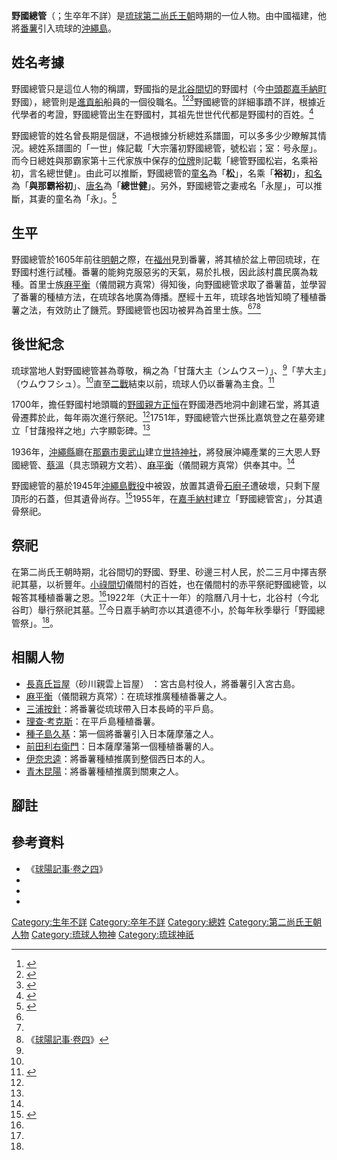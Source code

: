 '''野國總管'''（{{ryu|r=野國總管|shin=野国総管|kn=ヌグンソークァン|rm=Nugun Sōkwan}}；生卒年不詳）是[[琉球國|琉球]][[第二尚氏王朝|第二尚氏王朝]]時期的一位人物。由中國福建，他將[[番薯|番薯]]引入琉球的[[沖繩島|沖繩島]]。

==姓名考據==
野國總管只是這位人物的稱謂，野國指的是[[北谷間切|北谷間切]]的野國村（今[[中頭郡|中頭郡]][[嘉手納町|嘉手納町]]野國），總管則是[[進貢船|進貢船]]船員的一個役職名。<ref name="Kadena">{{Cite web |title=野國總管コーナー |url=http://www.town.kadena.okinawa.jp/kadena/soukan/soukancorner/index.html |work=（公式ウェブサイト） |publisher=嘉手納町 |access-date=2014-01-04 |archive-date=2016-11-15 |archive-url=https://web.archive.org/web/20161115194000/http://www.town.kadena.okinawa.jp/kadena/soukan/soukancorner/index.html |dead-url=no }}</ref><ref name="Kawasaki pdf">{{Cite web |title=焼き芋小百科 |url=http://www.jrt.gr.jp/yaki_imo/zenbun.pdf#search=%27 |format=pdf |work=（公式ウェブサイト） |publisher=川崎いも友の会 |access-date=2014-01-04 |archive-url=https://web.archive.org/web/20151223233343/http://www.jrt.gr.jp/yaki_imo/zenbun.pdf#search=%27 |archive-date=2015-12-23 |dead-url=yes }}</ref><ref name="JCRD">{{Cite web|title=沖縄県（嘉手納町）　わが国に甘藷をもたらした「芋大主」　野國總管|url=http://www.chiiki-dukuri-hyakka.or.jp/1_all/jirei/100furusato/html/furusato100.htm|work=伝えたいふるさとの100話（公式ウェブサイト）|publisher=財団法人 地域活性化センター[http://www.chiiki-dukuri-hyakka.or.jp/]|deadurl=yes|archiveurl=https://web.archive.org/web/20120720011109/http://www.chiiki-dukuri-hyakka.or.jp/1_all/jirei/100furusato/html/furusato100.htm|archivedate=2012-07-20}}</ref>野國總管的詳細事蹟不詳，根據近代學者的考證，野國總管出生在野國村，其祖先世世代代都是野國村的百姓。<ref name="Soukan03, Kadena">{{Cite web |author=伊波勝雄 |title=3. 野國總管の身分とその子孫 |url=http://www.town.kadena.okinawa.jp/kadena/soukan/soukancorner/03.html |work=野國總管コーナー（公式ウェブサイト） |publisher=嘉手納町 |access-date=2014-01-04 |archive-date=2016-03-04 |archive-url=https://web.archive.org/web/20160304191244/http://www.town.kadena.okinawa.jp/kadena/soukan/soukancorner/03.html |dead-url=no }}</ref>

野國總管的姓名曾長期是個謎，不過根據分析總姓系譜圖，可以多多少少瞭解其情況。總姓系譜圖的「一世」條記載「大宗藩初野國總管，號松岩；室：号永屋」。而今日總姓與那霸家第十三代家族中保存的[[位牌|位牌]]則記載「總管野國松岩，名乘裕初，言名總世健」。由此可以推斷，野國總管的[[童名|童名]]為「'''松'''」，名乘「'''裕初'''」，[[和名|和名]]為「'''與那霸裕初'''」、[[唐名|唐名]]為「'''總世健'''」。另外，野國總管之妻戒名「永屋」，可以推斷，其妻的童名為「永」。<ref name="Soukan02, Kadena">{{Cite web |author=伊波勝雄 |title=2. 野國總管の姓名を考える |url=http://www.town.kadena.okinawa.jp/kadena/soukan/soukancorner/02.html |work=野國總管コーナー（公式ウェブサイト） |publisher=嘉手納町 |access-date=2014-01-04 |archive-date=2016-03-04 |archive-url=https://web.archive.org/web/20160304094128/http://www.town.kadena.okinawa.jp/kadena/soukan/soukancorner/02.html |dead-url=no }}</ref>

==生平==
野國總管於1605年前往[[明朝|明朝]]之際，在[[福州|福州]]見到番薯，將其植於盆上帶回琉球，在野國村進行試種。番薯的能夠克服惡劣的天氣，易於扎根，因此該村農民廣為栽種。首里士族[[麻平衡|麻平衡]]（儀間親方真常）得知後，向野國總管求取了番薯苗，並學習了番薯的種植方法，在琉球各地廣為傳播。歷經十五年，琉球各地皆知曉了種植番薯之法，有效防止了饑荒。野國總管也因功被昇為首里士族。<ref name="Kawasaki pdf" /><ref name="JCRD" /><ref name="kyuyo4">《[[:s:球陽記事/卷之四|球陽記事·卷四]]》</ref>

==後世紀念==
琉球當地人對野國總管甚為尊敬，稱之為「甘藷大主（ンムウスー）」、<ref name="Soukan44, Kadena"/>「芋大主」（ウムウフシュ）。<ref name="JCRD" />直至[[二戰|二戰]]結束以前，琉球人仍以番薯為主食。<ref name="Soukan44, Kadena">{{Cite web |author=伊波勝雄 |title=44. 甘藷の開拓者、野國總管 |url=http://www.town.kadena.okinawa.jp/kadena/soukan/soukancorner/44.html |work=野國總管コーナー（公式ウェブサイト） |publisher=嘉手納町 |access-date=2014-01-04 |archive-date=2019-08-22 |archive-url=https://web.archive.org/web/20190822110308/http://www.town.kadena.okinawa.jp/kadena/soukan/soukancorner/44.html |dead-url=no }}</ref>

1700年，擔任野國村地頭職的[[野國正恒|野國親方正恒]]在野國港西地洞中創建石堂，將其遺骨遷葬於此，每年兩次進行祭祀。<ref name="kyuyo4"/>1751年，野國總管六世孫比嘉筑登之在墓旁建立「甘藷撥祥之地」六字顯彰碑。<ref name="Soukan04, Kadena" />

1936年，[[沖繩縣|沖繩縣]]廳在[[那霸市|那霸市]][[奧武山|奧武山]]建立[[世持神社|世持神社]]，將發展沖繩產業的三大恩人野國總管、[[蔡溫|蔡溫]]（具志頭親方文若）、[[麻平衡|麻平衡]]（儀間親方真常）供奉其中。<ref name="Soukan04, Kadena" />

野國總管的墓於1945年[[沖繩島戰役|沖繩島戰役]]中被毀，放置其遺骨[[石廚子|石廚子]]遭破壞，只剩下屋頂形的石蓋，但其遺骨尚存。<ref name="Soukan04, Kadena">{{Cite web |author=伊波勝雄 |title=4. 野國總管の墓の建立と顕彰碑 |url=http://www.town.kadena.okinawa.jp/kadena/soukan/soukancorner/04.html |work=野國總管コーナー（公式ウェブサイト） |publisher=嘉手納町 |access-date=2014-01-04 |archive-date=2016-03-04 |archive-url=https://web.archive.org/web/20160304093251/http://www.town.kadena.okinawa.jp/kadena/soukan/soukancorner/04.html |dead-url=no }}</ref>1955年，在[[嘉手納町|嘉手納村]]建立「野國總管宮」，分其遺骨祭祀。

==祭祀==
在第二尚氏王朝時期，北谷間切的野國、野里、砂邊三村人民，於二三月中擇吉祭祀其墓，以祈豐年。[[小祿村|小祿間切]]儀間村的百姓，也在儀間村的赤平祭祀野國總管，以報答其種植番薯之恩。<ref name="kyuyo4"/>1922年（大正十一年）的陰曆八月十七，北谷村（今北谷町）舉行祭祀其墓。<ref name="Soukan04, Kadena" />今日嘉手納町亦以其遺德不小，於每年秋季舉行「野國總管祭」。<ref name="JCRD" />。
==相關人物==
*[[長真氏旨屋|長真氏旨屋]]（砂川親雲上旨屋） ：宮古島村役人，將番薯引入宮古島。
*[[麻平衡|麻平衡]]（儀間親方真常）：在琉球推廣種植番薯之人。
*[[三浦按針|三浦按針]]：將番薯從琉球帶入日本長崎的平戶島。
*[[理查·考克斯|理查·考克斯]]：在平戶島種植番薯。
*[[種子島久基|種子島久基]]：第一個將番薯引入日本薩摩藩之人。
*[[前田利右衛門|前田利右衛門]]：日本薩摩藩第一個種植番薯的人。
*[[伊奈忠逵|伊奈忠逵]]：將番薯種植推廣到整個西日本的人。
*[[青木昆陽|青木昆陽]]：將番薯種植推廣到關東之人。
==腳註==
{{reflist}}
==參考資料==
* 《[[:s:球陽記事/卷之四|球陽記事·卷之四]]》
* {{Cite web |script-title=ja:野國總管コーナー |url=http://www.town.kadena.okinawa.jp/kadena/soukan/soukancorner/index.html |work=（官方網站） |publisher=嘉手納町 |access-date=2014-01-04 |archive-date=2016-11-15 |archive-url=https://web.archive.org/web/20161115194000/http://www.town.kadena.okinawa.jp/kadena/soukan/soukancorner/index.html |dead-url=no }}
* {{Cite web |date=2005 |script-title=ja:野國總管 甘藷伝来400年祭 |url=http://www.town.kadena.okinawa.jp/kadena/soukan/soukan_01/soukan_01.html |work=（官方網站） |publisher={{lang|ja|野國總管甘藷伝来400年祭実行委員会}} |access-date=2014-01-04 |archive-date=2016-03-04 |archive-url=https://web.archive.org/web/20160304185835/http://www.town.kadena.okinawa.jp/kadena/soukan/soukan_01/soukan_01.html |dead-url=no }}
* {{Cite web |script-title=ja:野國總管物語 |url=http://www.town.kadena.okinawa.jp/kadena/soukan/kamisibai/index.html |work=（官方網站） |publisher={{lang|ja|野國總管甘藷伝来400年祭実行委員会}} |access-date=2014-01-04 |archive-date=2016-03-04 |archive-url=https://web.archive.org/web/20160304190326/http://www.town.kadena.okinawa.jp/kadena/soukan/kamisibai/index.html |dead-url=no }}

[[Category:生年不詳|Category:生年不詳]]
[[Category:卒年不詳|Category:卒年不詳]]
[[Category:總姓|Category:總姓]]
[[Category:第二尚氏王朝人物|Category:第二尚氏王朝人物]]
[[Category:琉球人物神|Category:琉球人物神]]
[[Category:琉球神祇|Category:琉球神祇]]